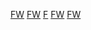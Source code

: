 {{DEFAULTSORT:狼人}}
[[Category:虛構狼|FW]]
[[Category:虛構變身者|FW]]
[[Category:狼人題材作品|F]]
[[Category:源自人類的虛構生物|FW]]
[[Category:流行文化中的傳說生物|FW]]